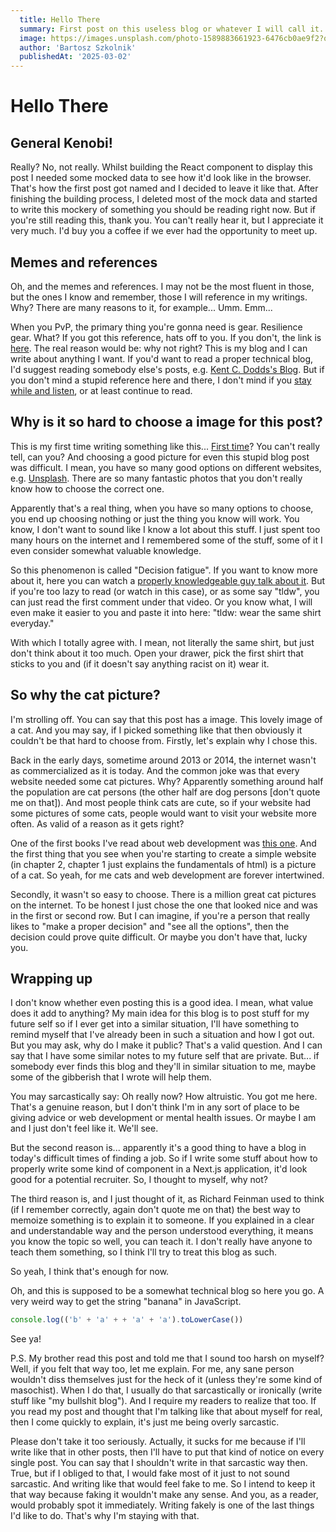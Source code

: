 ```yaml
---
  title: Hello There 
  summary: First post on this useless blog or whatever I will call it.
  image: https://images.unsplash.com/photo-1589883661923-6476cb0ae9f2?q=80&w=4608&auto=format&fit=crop&ixlib=rb-4.0.3&ixid=M3wxMjA3fDB8MHxwaG90by1wYWdlfHx8fGVufDB8fHx8fA%3D%3D
  author: 'Bartosz Szkolnik'
  publishedAt: '2025-03-02'
---
```


# Hello There

## General Kenobi!

Really? No, not really. Whilst building the React component to display this post I needed some mocked data 
to see how it'd look like in the browser. That's how the first post got named and I decided 
to leave it like that. After finishing the building process, I deleted most of the mock data 
and started to write this mockery of something you should be reading right now. 
But if you're still reading this, thank you. You can't really hear it, but I appreciate it very much. 
I'd buy you a coffee if we ever had the opportunity to meet up. 

## Memes and references

Oh, and the memes and references. I may not be the most fluent in those, but the ones I know and remember, those I will reference in 
my writings. Why? There are many reasons to it, for example... Umm. Emm...

When you PvP, the primary thing you're gonna need is gear. Resilience gear. 
What? If you got this reference, hats off to you. If you don't, the link is [here](https://www.youtube.com/watch?v=rl1WP1YCiw0).
The real reason would be: why not right? This is my blog and I can write about anything I want. If you'd want to read a proper 
technical blog, I'd suggest reading somebody else's posts, e.g. [Kent C. Dodds's Blog](https://kentcdodds.com/blog). 
But if you don't mind a stupid reference here and there, I don't mind if you [stay while and listen](https://www.youtube.com/watch?v=tAVVy_x3Erg), or at least continue to read. 

## Why is it so hard to choose a image for this post? 

This is my first time writing something like this... [First time](https://knowyourmeme.com/memes/james-franco-first-time)? 
You can't really tell, can you? And choosing a good picture for even this stupid blog post was 
difficult. I mean, you have so many good options on different websites, 
e.g. [Unsplash](https://unsplash.com/). There are so many fantastic photos that 
you don't really know how to choose the correct one.

Apparently that's a real thing, when you have so many options 
to choose, you end up choosing nothing or just the thing you know will work. 
You know, I don't want to sound like I know a lot about this stuff. I just spent too many 
hours on the internet and I remembered some of the stuff, some of it I even consider 
somewhat valuable knowledge. 

So this phenomenon is called "Decision fatigue". If you want to know
more about it, here you can watch a [properly knowledgeable guy talk about it](https://www.youtube.com/watch?v=4EbItW7r3-s). But if you're too lazy to read (or watch in this case), 
or as some say "tldw", you can just read the first comment under that video. 
Or you know what, I will even make it easier to you and paste it into here: "tldw: wear the same shirt everyday."

With which I totally agree with. I mean, not literally the same shirt, but just don't think about it too much. 
Open your drawer, pick the first shirt that sticks to you and (if it doesn't say anything racist on it) wear it.

## So why the cat picture?

I'm strolling off. You can say that this post has a image. This lovely image of a cat. And you may say, if I picked something like that 
then obviously it couldn't be that hard to choose from. Firstly, let's explain why I chose this. 

Back in the early days, sometime around 2013 or 2014, the internet wasn't as commercialized as it is today. 
And the common joke was that every website needed some cat pictures. Why? Apparently something around half the population are cat persons (the other half are dog persons [don't quote me on that]). 
And most people think cats are cute, so if your website had some pictures of some cats, people would want to visit your website more often. As valid of a reason as it gets right? 

One of the first books I've read about web development was [this one](https://ferrante.pl/books/html/). And the first thing that you see when you're starting to create a simple website (in chapter 2, chapter 1 just explains the fundamentals of html) is a picture of a cat.
So yeah, for me cats and web development are forever intertwined. 

Secondly, it wasn't so easy to choose. There is a million great cat pictures on the internet. To be honest I just chose the one that looked nice and was in the first or second row.
But I can imagine, if you're a person that really likes to "make a proper decision" and "see all the options", then the decision could prove quite difficult. 
Or maybe you don't have that, lucky you. 

## Wrapping up

I don't know whether even posting this is a good idea. I mean, what value does it add to anything? 
My main idea for this blog is to post stuff for my future self so if I ever get into a similar situation, I'll have something to remind myself that I've already been in such a situation and 
how I got out. But you may ask, why do I make it public? That's a valid question. And I can say that I have some similar notes to my future self that are private. 
But... if somebody ever finds this blog and they'll in similar situation to me, maybe some of the gibberish that I wrote will help them. 

You may sarcastically say: Oh really now? How altruistic. You got me here. That's a genuine reason, but I don't think I'm in any sort of place to be giving advice or web development or mental health issues.
Or maybe I am and I just don't feel like it. We'll see. 

But the second reason is... apparently it's a good thing to have a blog in today's difficult times of finding a job. So if I write some stuff about 
how to properly write some kind of component in a Next.js application, it'd look good for a potential recruiter. So, I thought to myself, why not? 

The third reason is, and I just thought of it, as Richard Feinman used to think (if I remember correctly, again don't quote me on that) the best way to memoize something is to explain it to someone. If you explained in a clear and understandable way and the person understood everything,
it means you know the topic so well, you can teach it. I don't really have anyone to teach them something, so I think I'll try to treat this blog as such. 

So yeah, I think that's enough for now. 

Oh, and this is supposed to be a somewhat technical blog so here you go. 
A very weird way to get the string "banana" in JavaScript.

```ts
console.log(('b' + 'a' + + 'a' + 'a').toLowerCase())
```

See ya!

P.S. My brother read this post and told me that I sound too harsh on myself? Well, if you felt that way too, let me explain. For me, any sane person 
wouldn't diss themselves just for the heck of it (unless they're some kind of masochist). When I do that, I usually do that sarcastically or ironically (write stuff like "my bullshit blog").
And I require my readers to realize that too. If you read my post and thought that I'm talking like that about myself for real, then I come quickly to explain, it's just me being overly sarcastic. 

Please don't take it too seriously. Actually, it sucks for me because if I'll write like that in other posts, then I'll have to put that kind of notice on every single post. 
You can say that I shouldn't write in that sarcastic way then. True, but if I obliged to that, I would fake most of it just to not sound sarcastic. And writing like that would feel fake to me. So I intend to keep it that way because faking it wouldn't make any sense. 
And you, as a reader, would probably spot it immediately. Writing fakely is one of the last things I'd like to do. That's why I'm staying with that. 